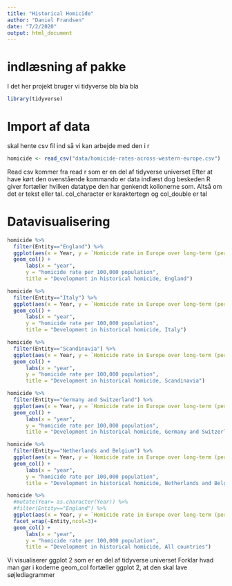 ```yaml
---
title: "Historical Homicide"
author: "Daniel Frandsen"
date: "7/2/2020"
output: html_document
---
```

# indlæsning af pakke 
I det her projekt bruger vi tidyverse bla bla bla 
```r
library(tidyverse)
```

# Import af data 
skal hente csv fil ind så vi kan arbejde med den i r
```r
homicide <- read_csv("data/homicide-rates-across-western-europe.csv")
```

Read csv kommer fra read r som er en del af tidyverse universet
Efter at have kørt den ovenstående kommando er data indlæst dog beskeden R giver fortæller hvilken datatype den har genkendt kollonerne som. Altså om det er tekst eller tal. col_character  er karaktertegn og col_double er tal 

# Datavisualisering 
```r
homicide %>% 
  filter(Entity=="England") %>% 
  ggplot(aes(x = Year, y = `Homicide rate in Europe over long-term (per 100,000) (homicides per 100,000 people)`)) +
  geom_col() +
      labs(x = "year",
      y = "homicide rate per 100,000 population",
      title = "Development in historical homicide, England")
```

```r
homicide %>% 
  filter(Entity=="Italy") %>% 
  ggplot(aes(x = Year, y = `Homicide rate in Europe over long-term (per 100,000) (homicides per 100,000 people)`)) +
  geom_col() +
      labs(x = "year",
      y = "homicide rate per 100,000 population",
      title = "Development in historical homicide, Italy")
```

```r
homicide %>% 
  filter(Entity=="Scandinavia") %>% 
  ggplot(aes(x = Year, y = `Homicide rate in Europe over long-term (per 100,000) (homicides per 100,000 people)`)) +
  geom_col() +
      labs(x = "year",
      y = "homicide rate per 100,000 population",
      title = "Development in historical homicide, Scandinavia")
```

```r
homicide %>% 
  filter(Entity=="Germany and Switzerland") %>% 
  ggplot(aes(x = Year, y = `Homicide rate in Europe over long-term (per 100,000) (homicides per 100,000 people)`)) +
  geom_col() +
      labs(x = "year",
      y = "homicide rate per 100,000 population",
      title = "Development in historical homicide, Germany and Switzerland")
```

```r
homicide %>% 
  filter(Entity=="Netherlands and Belgium") %>% 
  ggplot(aes(x = Year, y = `Homicide rate in Europe over long-term (per 100,000) (homicides per 100,000 people)`)) +
  geom_col() +
      labs(x = "year",
      y = "homicide rate per 100,000 population",
      title = "Development in historical homicide, Netherlands and Belgium")
```


```r
homicide %>% 
  #mutate(Year= as.character(Year)) %>% 
  #filter(Entity=="England") %>% 
  ggplot(aes(x = Year, y = `Homicide rate in Europe over long-term (per 100,000) (homicides per 100,000 people)`)) +
  facet_wrap(~Entity,ncol=3)+
  geom_col() +
      labs(x = "year",
      y = "homicide rate per 100,000 population",
      title = "Development in historical homicide, All countries")
```
Vi visualiserer ggplot 2 som er en del af tidyverse universet 
Forklar hvad man gør i koderne 
geom_col fortæller ggplot 2, at den skal lave søjlediagrammer 

